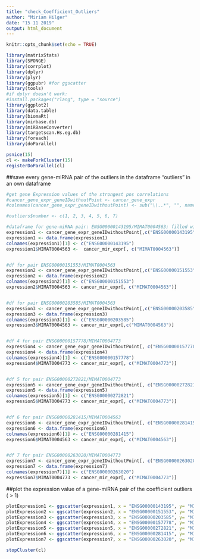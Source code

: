 ```yaml
---
title: "check_Coefficient_Outliers"
author: "Miriam Hilger"
date: "15 11 2019"
output: html_document
---
```


```r
knitr::opts_chunk$set(echo = TRUE)
```

```r
library(matrixStats)
library(SPONGE)
library(corrplot)
library(dplyr)
library(plyr)
library(ggpubr) #for ggscatter
library(tools)
#if dplyr doesn't work:
#install.packages("rlang", type = "source")
library(ggplot2)
library(data.table)
library(biomaRt)
library(mirbase.db)
library(miRBaseConverter)
library(targetscan.Hs.eg.db)
library(foreach)
library(doParallel)

psnice(15) 
cl <- makeForkCluster(15)
registerDoParallel(cl)
```


##save every gene-miRNA pair of the outliers in the dataframe "outliers" in an own dataframe
```r
#get gene Expression values of the strongest pos correlations
#cancer_gene_expr_geneIDwithoutPoint <- cancer_gene_expr
#colnames(cancer_gene_expr_geneIDwithoutPoint) <- sub("\\..*", "", names(cancer_gene_expr_geneIDwithoutPoint[1,]))

#outliers$number <- c(1, 2, 3, 4, 5, 6, 7)

#dataframe for gene-miRNA pair: ENSG00000143195/MIMAT0004563; filled with expression values
expression1 <- cancer_gene_expr_geneIDwithoutPoint[,c("ENSG00000143195")]
expression1 <- data.frame(expression1)
colnames(expression1)[1] <- c("ENSG00000143195")
expression1$MIMAT0004563 <-  cancer_mir_expr[, c("MIMAT0004563")]


#df for pair ENSG00000151553/MIMAT0004563
expression2 <- cancer_gene_expr_geneIDwithoutPoint[,c("ENSG00000151553")]
expression2 <- data.frame(expression2)
colnames(expression2)[1] <- c("ENSG00000151553")
expression2$MIMAT0004563 <- cancer_mir_expr[, c("MIMAT0004563")]


#df for pair ENSG00000203585/MIMAT0004563
expression3 <- cancer_gene_expr_geneIDwithoutPoint[,c("ENSG00000203585")]
expression3 <- data.frame(expression3)
colnames(expression3)[1] <- c("ENSG00000203585")
expression3$MIMAT0004563 <- cancer_mir_expr[,c("MIMAT0004563")]


#df 4 for pair ENSG00000157778/MIMAT0004773
expression4 <- cancer_gene_expr_geneIDwithoutPoint[, c("ENSG00000157778")]
expression4 <- data.frame(expression4)
colnames(expression4)[1] <- c("ENSG00000157778")
expression4$MIMAT0004773 <- cancer_mir_expr[, c("MIMAT0004773")]


#df 5 for pair ENSG00000272821/MIMAT0004773
expression5 <- cancer_gene_expr_geneIDwithoutPoint[, c("ENSG00000272821")]
expression5 <- data.frame(expression5)
colnames(expression5)[1] <- c("ENSG00000272821")
expression5$MIMAT0004773 <- cancer_mir_expr[, c("MIMAT0004773")]


#df 6 for pair ENSG00000281415/MIMAT0004563
expression6 <- cancer_gene_expr_geneIDwithoutPoint[, c("ENSG00000281415")]
expression6 <- data.frame(expression6)
colnames(expression6)[1] <- c("ENSG00000281415")
expression6$MIMAT0004563 <- cancer_mir_expr[, c("MIMAT0004563")]


#df 7 for pair ENSG00000263020/MIMAT0004773
expression7 <- cancer_gene_expr_geneIDwithoutPoint[, c("ENSG00000263020")]
expression7 <- data.frame(expression7)
colnames(expression7)[1] <- c("ENSG00000263020")
expression7$MIMAT0004773 <- cancer_mir_expr[, c("MIMAT0004773")]


```


##plot the expression value of a gene-miRNA pair of the coefficient outliers ( > 1)

```r

plotExpression1 <- ggscatter(expression1, x = "ENSG00000143195", y= "MIMAT0004563", shape = 1, add = "reg.line", add.params = list(color = "blue"),)
plotExpression2 <- ggscatter(expression2, x = "ENSG00000151553", y= "MIMAT0004563", shape = 1, add = "reg.line", add.params = list(color = "blue"),)
plotExpression3 <- ggscatter(expression3, x = "ENSG00000203585", y= "MIMAT0004563", shape = 1, add = "reg.line", add.params = list(color = "blue"),)
plotExpression4 <- ggscatter(expression4, x = "ENSG00000157778", y= "MIMAT0004773", shape = 1, add = "reg.line", add.params = list(color = "blue"),)
plotExpression5 <- ggscatter(expression5, x = "ENSG00000272821", y= "MIMAT0004773", shape = 1, add = "reg.line", add.params = list(color = "blue"),)
plotExpression6 <- ggscatter(expression6, x = "ENSG00000281415", y= "MIMAT0004563", shape = 1, add = "reg.line", add.params = list(color = "blue"),)
plotExpression7 <- ggscatter(expression7, x = "ENSG00000263020", y= "MIMAT0004773", shape = 1, add = "reg.line", add.params = list(color = "blue"),)

```






```r
stopCluster(cl)
```
